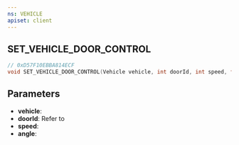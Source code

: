 ```yaml
---
ns: VEHICLE
apiset: client
---
```

## SET_VEHICLE_DOOR_CONTROL

```c
// 0xD57F10EBBA814ECF
void SET_VEHICLE_DOOR_CONTROL(Vehicle vehicle, int doorId, int speed, float angle);
```

## Parameters
* **vehicle**:
* **doorId**: Refer to <EmbeddedEnum name="eDoorId" />
* **speed**:
* **angle**: